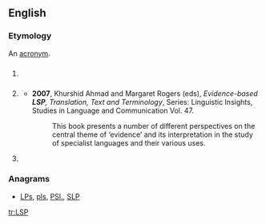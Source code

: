 ==English==
{{wikipedia|dab=LSP}}

===Etymology===
An [[acronym]].

==={{acronym}}===
{{en-acronym}}

# {{programming}} {{acronym of|Liskov substitution principle}} {{gloss|It is one of the [[SOLID]] programming principles.}}
# {{linguistics}} {{acronym of|w:Language for specific purposes|Language for specific purposes}}
#* '''2007''', Khurshid Ahmad and Margaret Rogers (eds), ''Evidence-based '''LSP''', Translation, Text and Terminology'', Series: Linguistic Insights, Studies in Language and Communication  Vol. 47.
#*: This book presents a number of different perspectives on the central theme of ‘evidence’ and its interpretation in the study of specialist languages and their various uses.
# {{physics}} {{acronym of|lightest [[supersymmetric]] particle/partner}}

===Anagrams===
* [[LPs#English|LPs]], [[pls#English|pls]], [[PSl.#English|PSl.]], [[SLP#English|SLP]]

[[tr:LSP]]